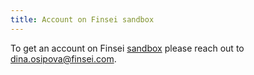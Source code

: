 ```yaml
---
title: Account on Finsei sandbox
---
```


To get an account on Finsei [sandbox](https://api.sandbox.finsei.com) please reach out to <a href="mailto:dina.osipova@finsei.com">dina.osipova@finsei.com</a>.